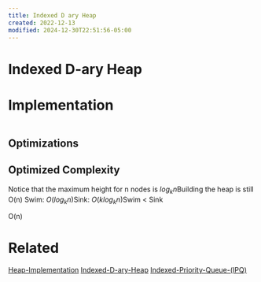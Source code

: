 ```yaml
---
title: Indexed D ary Heap
created: 2022-12-13
modified: 2024-12-30T22:51:56-05:00
---
```


# Indexed D-ary Heap

# Implementation

```python

```

## Optimizations

## Optimized Complexity

<CustomCallout type="Time-Complexity" title="Time Complexity">Notice that the maximum height for n nodes is $log_kn$Building the heap is still O(n) Swim: $O(log_kn)$Sink: $O(klog_kn)$Swim < Sink</CustomCallout>

<CustomCallout type="Space-Complexity" title="Space Complexity">O(n)</CustomCallout>



# Related
[Heap-Implementation](/Advanced-Data-Structures/Heap-Implementation.mdx)
[Indexed-D-ary-Heap](/Advanced-Data-Structures/Indexed-D-ary-Heap.mdx)
[Indexed-Priority-Queue-(IPQ)](/Advanced-Data-Structures/Indexed-Priority-Queue-(IPQ).mdx)
